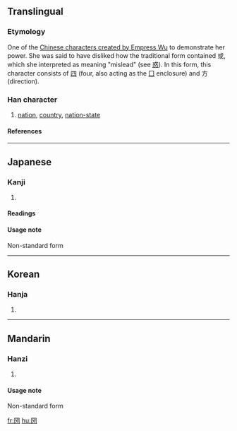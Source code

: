 {{see|國|国}}

==Translingual==
===Etymology===
One of the [[Wikipedia:Chinese characters of Empress Wu|Chinese characters created by Empress Wu]] to demonstrate her power. She was said to have disliked how the traditional form contained 或, which she interpreted as meaning "mislead" (see [[惑]]). In this form, this character consists of [[四]] (four, also acting as the [[Index:Chinese radical/囗|囗]] enclosure) and 方 (direction).
===Han character===
{{Han char|rn=31|rad=囗|as=06|sn=9|four=|canj=田金卜尸 (WCYS)|Chinese characters created by Empress Wu]] to demonstrate her power. She was said to have disliked how the traditional form contained 或, which she interpreted as meaning "mislead" (see [[惑]]). In this form, this character consists of [[四]] (four, also acting as the [[Index:Chinese radical/囗|囗]] enclosure) and 方 (direction).}}
# [[nation]], [[country]], [[nation-state]]
====References====
{{Han ref|kx=0218.110|dkj=04759|dj=0446.130|hdz=10718.080|uh=5700|ud=22272}}
----
==Japanese==
===Kanji===
{{ja-kanji|grade=|rs=囗06}}
# {{defn|Japanese}} 
====Readings====
{{ja-readings|on=[[こく]] (koku)|kun=[[くに]] (kuni)}}

====Usage note====
Non-standard form
----
==Korean==
===Hanja===
{{ko-hanja|hangeul=국|rv=guk|mr=kuk}}
# {{defn|Korean}}
----
==Mandarin==
===Hanzi===
{{cmn-hanzi|pin=[[guó]] ([[guo2]])|wg=kuo<sup>2</sup>}}
# {{defn|Mandarin}}

====Usage note====
Non-standard form

[[fr:圀]]
[[hu:圀]]